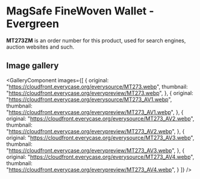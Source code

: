 
# MagSafe FineWoven Wallet - Evergreen

<Callout type='info' emoji='👉🏻'>**MT273ZM** is an order number for this product, used for search engines, auction websites and such.</Callout>

## Image gallery

<GalleryComponent
    images={[
      {
        original: "https://cloudfront.everycase.org/everysource/MT273.webp",
        thumbnail: "https://cloudfront.everycase.org/everypreview/MT273.webp",
      },
      {
        original: "https://cloudfront.everycase.org/everysource/MT273_AV1.webp",
        thumbnail: "https://cloudfront.everycase.org/everypreview/MT273_AV1.webp",
      },
      {
        original: "https://cloudfront.everycase.org/everysource/MT273_AV2.webp",
        thumbnail: "https://cloudfront.everycase.org/everypreview/MT273_AV2.webp",
      },
      {
        original: "https://cloudfront.everycase.org/everysource/MT273_AV3.webp",
        thumbnail: "https://cloudfront.everycase.org/everypreview/MT273_AV3.webp",
      },
      {
        original: "https://cloudfront.everycase.org/everysource/MT273_AV4.webp",
        thumbnail: "https://cloudfront.everycase.org/everypreview/MT273_AV4.webp",
      }
    ]}
  />
